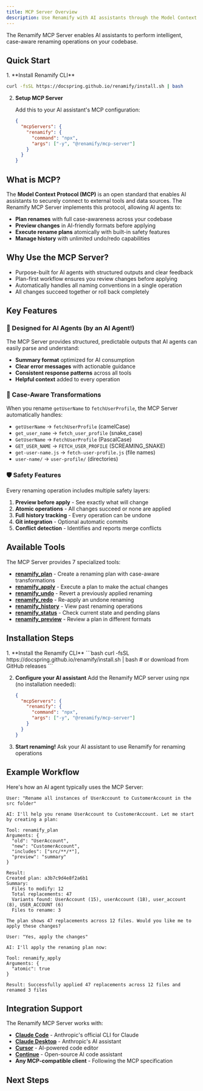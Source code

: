 ```yaml
---
title: MCP Server Overview
description: Use Renamify with AI assistants through the Model Context Protocol
---
```



The Renamify MCP Server enables AI assistants to perform intelligent, case-aware renaming operations on your codebase.

## Quick Start

<Steps>
1. **Install Renamify CLI**

   ```bash
   curl -fsSL https://docspring.github.io/renamify/install.sh | bash
   ```

2. **Setup MCP Server**

   Add this to your AI assistant's MCP configuration:
   ```json
   {
     "mcpServers": {
       "renamify": {
         "command": "npx",
         "args": ["-y", "@renamify/mcp-server"]
       }
     }
   }
   ```
</Steps>

## What is MCP?

The **Model Context Protocol (MCP)** is an open standard that enables AI assistants to securely connect to external tools and data sources. The Renamify MCP Server implements this protocol, allowing AI agents to:

- **Plan renames** with full case-awareness across your codebase
- **Preview changes** in AI-friendly formats before applying
- **Execute rename plans** atomically with built-in safety features
- **Manage history** with unlimited undo/redo capabilities

## Why Use the MCP Server?

- Purpose-built for AI agents with structured outputs and clear feedback
- Plan-first workflow ensures you review changes before applying
- Automatically handles all naming conventions in a single operation
- All changes succeed together or roll back completely

## Key Features

### 🤖 Designed for AI Agents (by an AI Agent!)

The MCP Server provides structured, predictable outputs that AI agents can easily parse and understand:

- **Summary format** optimized for AI consumption
- **Clear error messages** with actionable guidance
- **Consistent response patterns** across all tools
- **Helpful context** added to every operation

### 🔄 Case-Aware Transformations

When you rename `getUserName` to `fetchUserProfile`, the MCP Server automatically handles:

- `getUserName` → `fetchUserProfile` (camelCase)
- `get_user_name` → `fetch_user_profile` (snake_case)
- `GetUserName` → `FetchUserProfile` (PascalCase)
- `GET_USER_NAME` → `FETCH_USER_PROFILE` (SCREAMING_SNAKE)
- `get-user-name.js` → `fetch-user-profile.js` (file names)
- `user-name/` → `user-profile/` (directories)

### 🛡️ Safety Features

Every renaming operation includes multiple safety layers:

1. **Preview before apply** - See exactly what will change
2. **Atomic operations** - All changes succeed or none are applied
3. **Full history tracking** - Every operation can be undone
4. **Git integration** - Optional automatic commits
5. **Conflict detection** - Identifies and reports merge conflicts

## Available Tools

The MCP Server provides 7 specialized tools:

- [**renamify_plan**](/renamify/mcp/tools#renamify_plan) - Create a renaming plan with case-aware transformations
- [**renamify_apply**](/renamify/mcp/tools#renamify_apply) - Execute a plan to make the actual changes
- [**renamify_undo**](/renamify/mcp/tools#renamify_undo) - Revert a previously applied renaming
- [**renamify_redo**](/renamify/mcp/tools#renamify_redo) - Re-apply an undone renaming
- [**renamify_history**](/renamify/mcp/tools#renamify_history) - View past renaming operations
- [**renamify_status**](/renamify/mcp/tools#renamify_status) - Check current state and pending plans
- [**renamify_preview**](/renamify/mcp/tools#renamify_preview) - Review a plan in different formats

## Installation Steps

<Steps>
1. **Install the Renamify CLI**
   ```bash
   curl -fsSL https://docspring.github.io/renamify/install.sh | bash
   # or download from GitHub releases
   ```

2. **Configure your AI assistant**
   Add the Renamify MCP server using npx (no installation needed):
   ```json
   {
     "mcpServers": {
       "renamify": {
         "command": "npx",
         "args": ["-y", "@renamify/mcp-server"]
       }
     }
   }
   ```

3. **Start renaming!**
   Ask your AI assistant to use Renamify for renaming operations
</Steps>

## Example Workflow

Here's how an AI agent typically uses the MCP Server:

```
User: "Rename all instances of UserAccount to CustomerAccount in the src folder"

AI: I'll help you rename UserAccount to CustomerAccount. Let me start by creating a plan:

Tool: renamify_plan
Arguments: {
  "old": "UserAccount",
  "new": "CustomerAccount",
  "includes": ["src/**/*"],
  "preview": "summary"
}

Result:
Created plan: a3b7c9d4e8f2a6b1
Summary:
  Files to modify: 12
  Total replacements: 47
  Variants found: UserAccount (15), userAccount (18), user_account (8), USER_ACCOUNT (6)
  Files to rename: 3

The plan shows 47 replacements across 12 files. Would you like me to apply these changes?

User: "Yes, apply the changes"

AI: I'll apply the renaming plan now:

Tool: renamify_apply
Arguments: {
  "atomic": true
}

Result: Successfully applied 47 replacements across 12 files and renamed 3 files
```

## Integration Support

The Renamify MCP Server works with:

- **[Claude Code](https://claude.ai/code)** - Anthropic's official CLI for Claude
- **[Claude Desktop](https://claude.ai)** - Anthropic's AI assistant
- **[Cursor](https://cursor.sh)** - AI-powered code editor
- **[Continue](https://continue.dev)** - Open-source AI code assistant
- **Any MCP-compatible client** - Following the MCP specification

## Next Steps

<LinkCard
  title="Installation Guide"
  href="/renamify/mcp/installation"
  description="Step-by-step setup instructions for different platforms"
/>

<LinkCard
  title="Configuration"
  href="/renamify/mcp/configuration"
  description="Configure the MCP Server for your environment"
/>

<LinkCard
  title="Tools Reference"
  href="/renamify/mcp/tools"
  description="Detailed documentation for each MCP tool"
/>

<LinkCard
  title="Usage Examples"
  href="/renamify/mcp/examples"
  description="Real-world renaming scenarios and patterns"
/>
